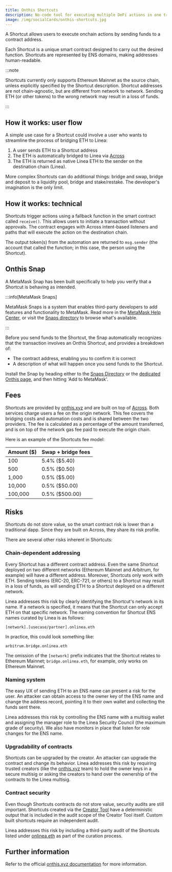 ```yaml
---
title: Onthis Shortcuts
description: No-code tool for executing multiple DeFi actions in one transaction
image: /img/socialCards/onthis-shortcuts.jpg
---
```



A Shortcut allows users to execute onchain actions by sending funds to a 
contract address.

Each Shortcut is a unique smart contract designed to carry out the desired 
function. Shortcuts are represented by ENS domains, making addresses 
human-readable.

:::note

Shortcuts currently only supports Ethereum Mainnet as the source chain, unless 
explicitly specified by the Shortcut description. Shortcut addresses are not 
chain-agnostic, but are different from network to network. Sending ETH (or other 
tokens) to the wrong network may result in a loss of funds.

:::

## How it works: user flow

A simple use case for a Shortcut could involve a user who wants to streamline 
the process of bridging ETH to Linea:

1. A user sends ETH to a Shortcut address 
2. The ETH is automatically bridged to Linea via [Across](https://across.to/)
3. The ETH is returned as native Linea ETH to the sender on the destination 
chain (Linea).

More complex Shortcuts can do additional things: bridge and swap, bridge and 
deposit to a liquidity pool, bridge and stake/restake. The developer's 
imagination is the only limit.

<div className="img-large">
  <ShortcutsDiagram alt="Shortcuts Diagram" />
</div>

## How it works: technical

Shortcuts trigger actions using a fallback function in the smart contract called 
`receive()`. This allows users to initiate a transaction without approvals. The 
contract engages with Across intent-based listeners and paths that will execute 
the action on the destination chain. 

The output token(s) from the automation are returned to `msg.sender` (the 
account that called the function; in this case, the person using the Shortcut).

## Onthis Snap

A MetaMask Snap has been built specifically to help you verify that a Shortcut 
is behaving as intended.

:::info[MetaMask Snaps]

MetaMask Snaps is a system that enables third-party developers to add features 
and functionality to MetaMask. Read more in the [MetaMask Help Center](https://support.metamask.io/metamask-snaps), 
or visit the [Snaps directory](https://snaps.metamask.io/) to browse what's 
available.

:::

Before you send funds to the Shortcut, the Snap automatically recognizes that 
the transaction involves an Onthis Shortcut, and provides a breakdown of:
- The contract address, enabling you to confirm it is correct
- A description of what will happen once you send funds to the Shortcut. 

Install the Snap by heading either to the [Snaps Directory](https://snaps.metamask.io/snap/npm/onthis-snap/) 
or the [dedicated Onthis page](https://onthis.xyz/snap), and then hitting 
'Add to MetaMask'.

## Fees

Shortcuts are provided by [onthis.xyz](https://onthis.xyz/) and are built on 
top of [Across](https://across.to/). Both services charge users a fee on the 
origin network. This fee covers the bridging costs and automation costs and is 
shared between the two providers. The fee is calculated as a percentage of the 
amount transferred, and is on top of the network gas fee paid to execute the 
origin chain.

Here is an example of the Shortcuts fee model:

<table>
  <thead>
    <tr>
      <th>Amount ($)</th>
      <th>Swap + bridge fees</th>
    </tr>
  </thead>
  <tbody>
    <tr>
      <td>100</td>
      <td>5.4% ($5.40)</td>
    </tr>
    <tr>
      <td>500</td>
      <td>0.5% ($0.50)</td>
    </tr>
    <tr>
      <td>1,000</td>
      <td>0.5% ($5.00)</td>
    </tr>
    <tr>
      <td>10,000</td>
      <td>0.5% ($50.00)</td>
    </tr>
    <tr>
      <td>100,000</td>
      <td>0.5% ($500.00)</td>
    </tr>
  </tbody>
</table>

## Risks

Shortcuts do not store value, so the smart contract risk is lower than a 
traditional dapp. Since they are built on Across, they share its risk profile.

There are several other risks inherent in Shortcuts: 

### Chain-dependent addressing

Every Shortcut has a different contract address. Even the same Shortcut deployed 
on two different networks (Ethereum Mainnet and Arbitrum, for example) will have 
a different address. Moreover, Shortcuts only work with ETH. Sending tokens 
(ERC-20, ERC-721, or others) to a Shortcut may result in a loss of funds, as 
will sending ETH to a Shortcut deployed on a different network.

Linea addresses this risk by clearly identifying the Shortcut's network in its 
name. If a network is specified, it means that the Shortcut can only accept 
ETH on that specific network. The naming convention for Shortcut ENS names 
curated by Linea is as follows:

`[network].[usecase/partner].onlinea.eth`

In practice, this could look something like:

`arbitrum.bridge.onlinea.eth`

The omission of the `[network]` prefix indicates that the Shortcut relates to 
Ethereum Mainnet; `bridge.onlinea.eth`, for example, only works on Ethereum 
Mainnet.

### Naming system

The easy UX of sending ETH to an ENS name can present a risk for the user. An 
attacker can obtain access to the owner key of the ENS name and change the 
address record, pointing it to their own wallet and collecting the funds sent 
there. 

Linea addresses this risk by controlling the ENS name with a multisig wallet and 
assigning the manager role to the Linea Security Council (the maximum grade of 
security). We also have monitors in place that listen for role changes for the 
ENS name.

### Upgradability of contracts 

Shortcuts can be upgraded by the creator. An attacker can upgrade the contract 
and change its behavior. Linea addresses this risk by requiring trusted creators 
(like the [onthis.xyz](https://onthis.xyz/) team) to hold the owner keys in 
a secure multisig or asking the creators to hand over the ownership of the 
contracts to the Linea multisig.

### Contract security 

Even though Shortcuts contracts do not store value, security audits are still 
important. Shortcuts created via the [Creator Tool](https://create.onthis.xyz/) 
have a deterministic output that is included in the audit scope of the 
Creator Tool itself. Custom built shortcuts require an independent audit. 

Linea addresses this risk by including a third-party audit of the Shortcuts 
listed under [onlinea.eth](https://app.ens.domains/onlinea.eth) as part of the curation 
process. 

## Further information

Refer to the official [onthis.xyz documentation](https://docs.onthis.xyz) for 
more information.
